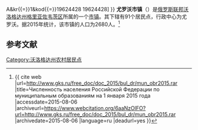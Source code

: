 {{Infobox Settlement
| official_name = 尤罗沃市镇
| native_name = Муниципальное образование Юровское
| settlement_type = [[市镇|市镇]]
| subdivision_type = [[国家|国家]]
| subdivision_type1 = [[州_(俄罗斯)|州]]
| subdivision_type2 = [[区_(苏联)|区]]
| subdivision_name = {{RUS}}
| subdivision_name1 = [[沃洛格达州|沃洛格达州]]
| subdivision_name2 = [[格里亚佐韦茨区|格里亚佐韦茨区]]
| seat_type = 行政中心
| seat = 尤罗沃
| population_as_of=2015
| population_footnotes = <ref name=stat />
| population_total = 2680
| coordinates_display = inline,title
| latd = 58 | latm = 58 | lats = 4 | latNS = N
| longd = 39 | longm = 58 | longs = 58 | longEW = E
| timezone = [[莫斯科时间|MSK]]
| utc_offset = +3
| blank_name = [[俄罗斯市政土地区划代码|OKTMO编码]]
| blank_info = [http://classif.spb.ru/classificators/view/tma.php?st{{=}}A&kr{{=}}1&kod{{=}}19624428 19624428]
}}
'''尤罗沃市镇'''（{{lang-ru|Муниципальное образование Юровское}}）是[[俄罗斯联邦|俄罗斯联邦]][[沃洛格达州|沃洛格达州]][[格里亚佐韦茨区|格里亚佐韦茨区]]所属的一个[[市镇|市镇]]。其下辖有91个居民点，行政中心为尤罗沃。据2015年统计，该市镇的人口为2680人。<ref name=stat>{{ cite web |url=http://www.gks.ru/free_doc/doc_2015/bul_dr/mun_obr2015.rar |title=Численность населения Российской Федерации по муниципальным образованиям на 1 января 2015 года |accessdate=2015-08-06 |archiveurl=https://www.webcitation.org/6aaNzOlFO?url=http://www.gks.ru/free_doc/doc_2015/bul_dr/mun_obr2015.rar |archivedate=2015-08-06 |language=ru |deadurl=yes }}</ref>

== 参考文献 ==
{{reflist}}

{{Russia-stub}}

[[Category:沃洛格达州农村居民点|Category:沃洛格达州农村居民点]]